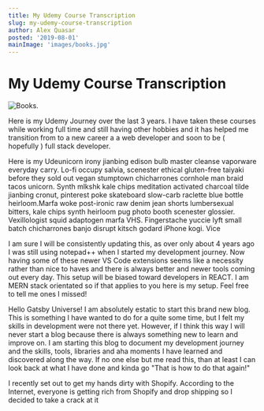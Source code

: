 ```yaml
---
title: My Udemy Course Transcription
slug: my-udemy-course-transcription
author: Alex Quasar
posted: '2019-08-01'
mainImage: 'images/books.jpg'
---
```


<div className="post">

# My Udemy Course Transcription

![Books.](images/books.jpg)

<div className = "post__p">

Here is my Udemy Journey over the last 3 years. I have taken these courses while working full time and still having other hobbies and it has helped me transition from to a new career a a web developer and soon to be ( hopefully ) full stack developer.

</div>

<div className = "post__p">

Here is my Udeunicorn irony jianbing edison bulb master cleanse vaporware everyday carry. Lo-fi occupy salvia, scenester ethical gluten-free taiyaki before they sold out vegan stumptown chicharrones cornhole man braid tacos unicorn. Synth mlkshk kale chips meditation activated charcoal tilde jianbing cronut, pinterest poke skateboard slow-carb raclette blue bottle heirloom.Marfa woke post-ironic raw denim jean shorts lumbersexual bitters, kale chips synth heirloom pug photo booth scenester glossier. Vexillologist squid adaptogen marfa VHS. Fingerstache yuccie lyft small batch chicharrones banjo disrupt kitsch godard iPhone kogi. Vice

</div>

<div className = "post__p">

</div>

<div className = "post__p">

I am sure I will be consistently updating this, as over only about 4 years ago
I was still using notepad++ when I started my development journey. Now having
some of these newer VS Code extensions seems like a necessity rather than nice
to haves and there is always better and newer tools coming out every day. This
setup will be biased toward developers in REACT. I am MERN stack orientated so
if that applies to you here is my setup. Feel free to tell me ones I missed!

</div>

<div className = "post__p">

Hello Gatsby Universe! I am absolutely estatic to start this brand new blog. This is something I have wanted to do for a quite some time, but I felt my skills in development were not there yet. However, if I think this way I will never start a blog because there is always something new to learn and improve on. I am starting this blog to document my development journey and the skills, tools, libraries and aha moments I have learned and discovered along the way. If no one else but me read this, than at least I can look back at what I have done and kinda go "That is how to do that again!"

</div>

<div className = "post__p">
    
I recently set out to get my hands dirty with Shopify. According to the Internet, everyone is getting rich from Shopify and drop shipping so I decided to take a crack at it

</div>

</div>
